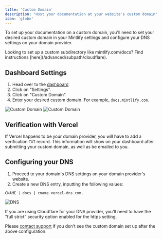 ```yaml
---
title: 'Custom Domain'
description: "Host your documentation at your website's custom domain"
icon: 'globe'
---
```


To set up your documentation on a custom domain, you'll need to set your desired custom domain in your Mintlify settings and configure your DNS settings on your domain provider.

<Info>
  Looking to set up a custom subdirectory like mintlify.com/docs? Find
  instructions [here](/advanced/subpath/cloudflare).
</Info>

## Dashboard Settings

1. Head over to the [dashboard](https://dashboard.mintlify.com)
2. Click on "Settings".
3. Click on "Custom Domain".
4. Enter your desired custom domain. For example, `docs.mintlify.com`.

<Frame>
  <img
    alt="Custom Domain"
    className="block dark:hidden"
    src="/images/add-custom-domain-light.png"
  />
  <img
    alt="Custom Domain"
    className="hidden dark:block"
    src="/images/add-custom-domain-dark.png"
  />
</Frame>

## Verification with Vercel

If Vercel happens to be your domain provider, you will have to add a verification `TXT` record. This information will show on your dashboard after submitting your custom domain, as well as be emailed to you.

## Configuring your DNS

1. Proceed to your domain's DNS settings on your domain provider's website.
2. Create a new DNS entry, inputting the following values:

```
CNAME | docs | cname.vercel-dns.com.
```

<Frame>
  <img alt="DNS" src="https://mintlify-assets.b-cdn.net/mintlify-dns.png" />
</Frame>

If you are using Cloudflare for your DNS provider, you'll need to have the “full strict” security option enabled for the https setting.

Please [contact support](mailto:sales@mintlify.com) if you don't see the custom domain set up after the above configuration.
